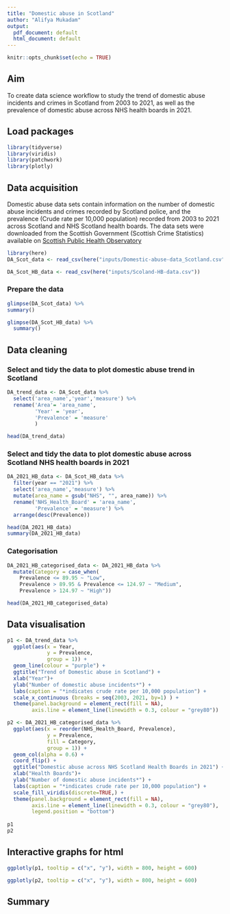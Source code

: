 ```yaml
---
title: "Domestic abuse in Scotland"
author: "Alifya Mukadam"
output:
  pdf_document: default
  html_document: default
---
```


```r
knitr::opts_chunk$set(echo = TRUE)
```

## Aim
To create data science workflow to study the trend of domestic abuse incidents and crimes in Scotland from 2003 to 2021, as well as the prevalence of domestic abuse across NHS health boards in 2021.

## Load packages

```r
library(tidyverse)
library(viridis)
library(patchwork)
library(plotly)
```

## Data acquisition

Domestic abuse data sets contain information on the number of domestic abuse incidents and crimes recorded by Scotland police, and the prevalence (Crude rate per 10,000 population) recorded from 2003 to 2021 across Scotland and NHS Scotland health boards.
The data sets were downloaded from the Scottish Government (Scottish Crime Statistics) available
on [Scottish Public Health Observatory](https://scotland.shinyapps.io/ScotPHO_profiles_tool/_w_37cec01a/#tab-5211-2)

```r
library(here)
DA_Scot_data <- read_csv(here("inputs/Domestic-abuse-data_Scotland.csv"))

DA_Scot_HB_data <- read_csv(here("inputs/Scoland-HB-data.csv"))
```

### Prepare the data

```r
glimpse(DA_Scot_data) %>% 
summary()

glimpse(DA_Scot_HB_data) %>% 
  summary()
```
## Data cleaning

### Select and tidy the data to plot domestic abuse trend in Scotland

```r
DA_trend_data <- DA_Scot_data %>% 
  select('area_name','year','measure') %>% 
  rename('Area'= 'area_name',
         'Year' = 'year',
         'Prevalence' = 'measure'
         )

head(DA_trend_data)
```

### Select and tidy the data to plot domestic abuse across Scotland NHS health boards in 2021

```r
DA_2021_HB_data <- DA_Scot_HB_data %>% 
  filter(year == "2021") %>% 
  select('area_name','measure') %>% 
  mutate(area_name = gsub("NHS", "", area_name)) %>%
  rename('NHS_Health_Board' = 'area_name', 
         'Prevalence' = 'measure') %>%
  arrange(desc(Prevalence))

head(DA_2021_HB_data)
summary(DA_2021_HB_data)
```
### Categorisation

```r
DA_2021_HB_categorised_data <- DA_2021_HB_data %>% 
  mutate(Category = case_when(
    Prevalence <= 89.95 ~ "Low",
    Prevalence > 89.95 & Prevalence <= 124.97 ~ "Medium",
    Prevalence > 124.97 ~ "High"))

head(DA_2021_HB_categorised_data)
```

## Data visualisation

```r
p1 <- DA_trend_data %>% 
  ggplot(aes(x = Year,
             y = Prevalence,
             group = 1)) +
  geom_line(colour = "purple") +
  ggtitle("Trend of Domestic abuse in Scotland") +
  xlab("Year")+
  ylab("Number of domestic abuse incidents*") +
  labs(caption = "*indicates crude rate per 10,000 population") +
  scale_x_continuous (breaks = seq(2003, 2021, by=1) ) +
  theme(panel.background = element_rect(fill = NA),
        axis.line = element_line(linewidth = 0.3, colour = "grey80")) 

p2 <- DA_2021_HB_categorised_data %>% 
  ggplot(aes(x = reorder(NHS_Health_Board, Prevalence),
             y = Prevalence,
             fill = Category,
             group = 1)) +
  geom_col(alpha = 0.6) +
  coord_flip() +
  ggtitle("Domestic abuse across NHS Scotland Health Boards in 2021") +
  xlab("Health Boards")+
  ylab("Number of domestic abuse incidents*") +
  labs(caption = "*indicates crude rate per 10,000 population") +
  scale_fill_viridis(discrete=TRUE,) +
  theme(panel.background = element_rect(fill = NA),
        axis.line = element_line(linewidth = 0.3, colour = "grey80"),
        legend.position = "bottom")
 
p1
p2
```

## Interactive graphs for html

```r
ggplotly(p1, tooltip = c("x", "y"), width = 800, height = 600)

ggplotly(p2, tooltip = c("x", "y"), width = 800, height = 600)
```

## Summary

